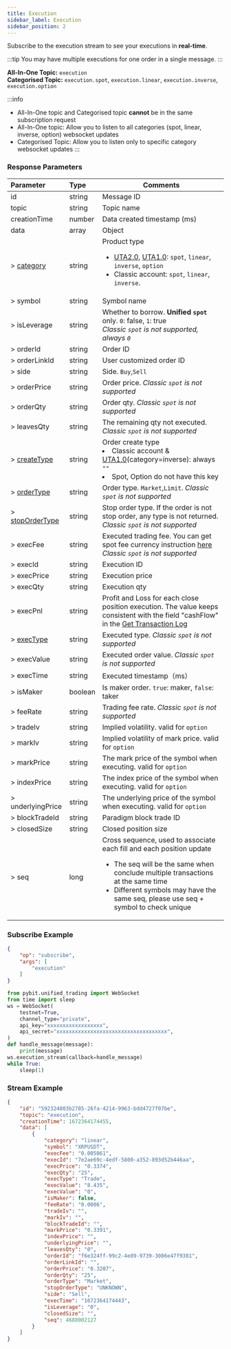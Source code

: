 ```yaml
---
title: Execution
sidebar_label: Execution
sidebar_position: 2
---
```


Subscribe to the execution stream to see your executions in **real-time**.

:::tip
You may have multiple executions for one order in a single message.
:::

**All-In-One Topic:** `execution`<br/>
**Categorised Topic:** `execution.spot`, `execution.linear`, `execution.inverse`, `execution.option`

:::info
* All-In-One topic and Categorised topic **cannot** be in the same subscription request
* All-In-One topic: Allow you to listen to all categories (spot, linear, inverse, option) websocket updates
* Categorised Topic: Allow you to listen only to specific category websocket updates
:::

### Response Parameters
| Parameter | Type | Comments|
|:----- |:-----|----- |
|id |string |Message ID|
|topic |string |Topic name |
|creationTime |number |Data created timestamp (ms) |
|data |array |Object |
|> [category](../../enum#category) | string  | Product type <ul><li>[UTA2.0](../../acct-mode#uta-20), [UTA1.0](../../acct-mode#uta-10): `spot`, `linear`, `inverse`, `option`</li><li>Classic account: `spot`, `linear`, `inverse`.</li></ul>|
|> symbol |string   |Symbol name |
|> isLeverage |string |Whether to borrow. **Unified `spot`** only. `0`: false, `1`: true<br/>_Classic `spot` is not supported, always `0`_|
|> orderId |string |Order ID |
|> orderLinkId |string |User customized order ID |
|> side |string |Side. `Buy`,`Sell` |
|> orderPrice |string |Order price. _Classic `spot` is not supported_ |
|> orderQty |string |Order qty. _Classic `spot` is not supported_ |
|> leavesQty |string |The remaining qty not executed. _Classic `spot` is not supported_ |
|> [createType](../../enum#createtype) |string |Order create type <li>Classic account & [UTA1.0](../../acct-mode#uta-10)(category=inverse): always `""`</li><li>Spot, Option do not have this key</li> |
|> [orderType](../../enum#ordertype) |string |Order type. `Market`,`Limit`. _Classic `spot` is not supported_ |
|> [stopOrderType](../../enum#stopordertype) |string |Stop order type. If the order is not stop order, any type is not returned. _Classic `spot` is not supported_ |
|> execFee |string |Executed trading fee. You can get spot fee currency instruction [here](../../enum#spot-fee-currency-instruction)<br/>_Classic `spot` is not supported_ |
|> execId |string |Execution ID |
|> execPrice |string |Execution price |
|> execQty |string |Execution qty |
|> execPnl |string |Profit and Loss for each close position execution. The value keeps consistent with the field "cashFlow" in the [Get Transaction Log](../../account/transaction-log)|
|> [execType](../../enum#exectype) |string |Executed type. _Classic `spot` is not supported_ |
|> execValue |string |Executed order value. _Classic `spot` is not supported_ |
|> execTime |string |Executed timestamp（ms） |
|> isMaker |boolean |Is maker order. `true`: maker, `false`: taker|
|> feeRate |string |Trading fee rate. _Classic `spot` is not supported_ |
|> tradeIv |string |Implied volatility. valid for `option` |
|> markIv |string |Implied volatility of mark price. valid for `option`|
|> markPrice |string |The mark price of the symbol when executing. valid for `option` |
|> indexPrice |string |The index price of the symbol when executing. valid for `option` |
|> underlyingPrice |string |The underlying price of the symbol when executing. valid for `option`|
|> blockTradeId |string |Paradigm block trade ID|
|> closedSize |string |Closed position size |
|> seq |long |Cross sequence, used to associate each fill and each position update<ul><li>The seq will be the same when conclude multiple transactions at the same time</li><li>Different symbols may have the same seq, please use seq + symbol to check unique</li></ul>|

### Subscribe Example
```json
{
    "op": "subscribe",
    "args": [
        "execution"
    ]
}
```

```python
from pybit.unified_trading import WebSocket
from time import sleep
ws = WebSocket(
    testnet=True,
    channel_type="private",
    api_key="xxxxxxxxxxxxxxxxxx",
    api_secret="xxxxxxxxxxxxxxxxxxxxxxxxxxxxxxxxxxxx",
)
def handle_message(message):
    print(message)
ws.execution_stream(callback=handle_message)
while True:
    sleep(1)
```

### Stream Example

```json
{
    "id": "592324803b2785-26fa-4214-9963-bdd4727f07be",
    "topic": "execution",
    "creationTime": 1672364174455,
    "data": [
        {
            "category": "linear",
            "symbol": "XRPUSDT",
            "execFee": "0.005061",
            "execId": "7e2ae69c-4edf-5800-a352-893d52b446aa",
            "execPrice": "0.3374",
            "execQty": "25",
            "execType": "Trade",
            "execValue": "8.435",
            "execValue": "0",
            "isMaker": false,
            "feeRate": "0.0006",
            "tradeIv": "",
            "markIv": "",
            "blockTradeId": "",
            "markPrice": "0.3391",
            "indexPrice": "",
            "underlyingPrice": "",
            "leavesQty": "0",
            "orderId": "f6e324ff-99c2-4e89-9739-3086e47f9381",
            "orderLinkId": "",
            "orderPrice": "0.3207",
            "orderQty": "25",
            "orderType": "Market",
            "stopOrderType": "UNKNOWN",
            "side": "Sell",
            "execTime": "1672364174443",
            "isLeverage": "0",
            "closedSize": "",
            "seq": 4688002127
        }
    ]
}
```
